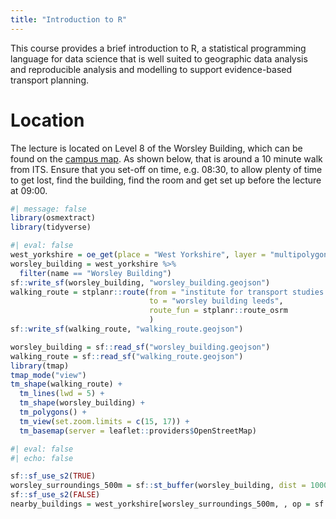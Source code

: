 ```yaml
---
title: "Introduction to R"
---
```


This course provides a brief introduction to R, a statistical programming language for data science that is well suited to geographic data analysis and reproducible analysis and modelling to support evidence-based transport planning.

# Location

The lecture is located on Level 8 of the Worsley Building, which can be found on the [campus map](https://www.leeds.ac.uk/campusmap).
As shown below, that is around a 10 minute walk from ITS.
Ensure that you set-off on time, e.g. 08:30, to allow plenty of time to get lost, find the building, find the room and get set up before the lecture at 09:00.

```r
#| message: false
library(osmextract)
library(tidyverse)
```


```r
#| eval: false
west_yorkshire = oe_get(place = "West Yorkshire", layer = "multipolygons")
worsley_building = west_yorkshire %>%
  filter(name == "Worsley Building")
sf::write_sf(worsley_building, "worsley_building.geojson")
walking_route = stplanr::route(from = "institute for transport studies leeds",
                               to = "worsley building leeds",
                               route_fun = stplanr::route_osrm
                               )
sf::write_sf(walking_route, "walking_route.geojson")
```

```r
worsley_building = sf::read_sf("worsley_building.geojson")
walking_route = sf::read_sf("walking_route.geojson")
library(tmap)
tmap_mode("view")
tm_shape(walking_route) +
  tm_lines(lwd = 5) +
  tm_shape(worsley_building) +
  tm_polygons() +
  tm_view(set.zoom.limits = c(15, 17)) +
  tm_basemap(server = leaflet::providers$OpenStreetMap)
```

```r
#| eval: false
#| echo: false

sf::sf_use_s2(TRUE)
worsley_surroundings_500m = sf::st_buffer(worsley_building, dist = 1000)
sf::sf_use_s2(FALSE)
nearby_buildings = west_yorkshire[worsley_surroundings_500m, , op = sf::st_within]

```


